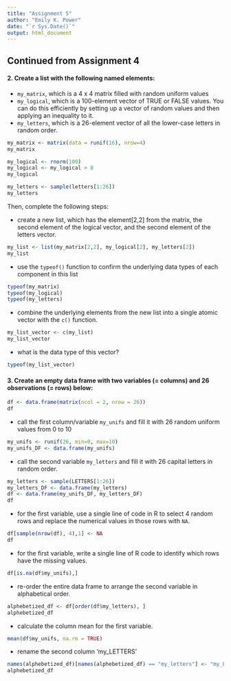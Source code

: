 ```yaml
---
title: "Assignment 5"
author: "Emily K. Power"
date: "`r Sys.Date()`"
output: html_document
---
```


## Continued from Assignment 4  

#### 2. Create a list with the following named elements:  

  * `my_matrix`, which is a 4 x 4 matrix filled with random uniform values
  * `my_logical`, which is a 100-element vector of TRUE or FALSE values. You can do this efficiently by setting up a vector of random values and then applying an inequality to it.
  * `my_letters`, which is a 26-element vector of all the lower-case letters in random order.
```r
my_matrix <- matrix(data = runif(16), nrow=4)
my_matrix

my_logical <- rnorm(100)
my_logical <- my_logical > 0
my_logical

my_letters <- sample(letters[1:26])
my_letters
```


Then, complete the following steps:

  * create a new list, which has the element[2,2] from the matrix, the second element of the logical vector, and the second element of the letters vector.
```r
my_list <- list(my_matrix[2,2], my_logical[2], my_letters[2])
my_list
```

  * use the `typeof()` function to confirm the underlying data types of each component in this list
```r
typeof(my_matrix)
typeof(my_logical)
typeof(my_letters)
```

  * combine the underlying elements from the new list into a single atomic vector with the `c()` function.
```r
my_list_vector <- c(my_list)
my_list_vector
```

  
  * what is the data type of this vector?  
```r
typeof(my_list_vector)
```


#### 3. Create an empty data frame with two variables (= columns) and 26 observations (= rows) below:
```r
df <- data.frame(matrix(ncol = 2, nrow = 26))
df
```


  * call the first column/variable `my_unifs` and fill it with 26 random uniform values from 0 to 10
```r
my_unifs <- runif(26, min=0, max=10)
my_unifs_DF <- data.frame(my_unifs)
```


  * call the second variable `my_letters` and fill it with 26 capital letters in random order.
```r
my_letters <- sample(LETTERS[1:26])
my_letters_DF <- data.frame(my_letters)
df <- data.frame(my_unifs_DF, my_letters_DF)
df
```


  * for the first variable, use a single line of code in R to select 4 random rows and replace the numerical values in those rows with `NA`.
```r
df[sample(nrow(df), 4),1] <- NA
df
```


  * for the first variable, write a single line of R code to identify which rows have the missing values.
```r
df[is.na(df$my_unifs),]
```
  
  
  * re-order the entire data frame to arrange the second variable in alphabetical order.
```r
alphebetized_df <- df[order(df$my_letters), ]
alphebetized_df
```

  
  * calculate the column mean for the first variable.
```r
mean(df$my_unifs, na.rm = TRUE) 
```

  * rename the second column ‘my_LETTERS’
```r
names(alphebetized_df)[names(alphebetized_df) == "my_letters"] <- "my_LETTERS"
alphebetized_df
```

